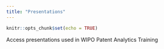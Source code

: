 ```yaml
---
title: "Presentations"
---
```


```r
knitr::opts_chunk$set(echo = TRUE)
```

Access presentations used in WIPO Patent Analytics Training

